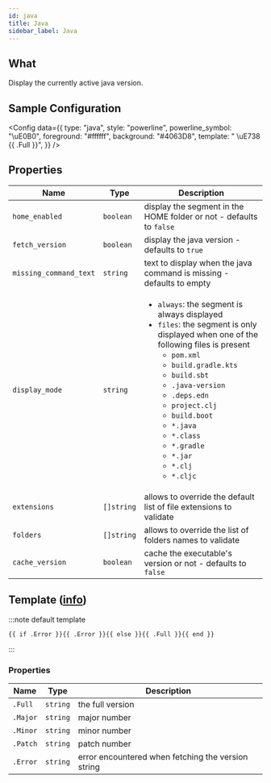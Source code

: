 ```yaml
---
id: java
title: Java
sidebar_label: Java
---
```


## What

Display the currently active java version.

## Sample Configuration


<Config
  data={{
    type: "java",
    style: "powerline",
    powerline_symbol: "\uE0B0",
    foreground: "#ffffff",
    background: "#4063D8",
    template: " \uE738 {{ .Full }}",
  }}
/>

## Properties

| Name                   | Type       | Description                                                                                                                                                                                                                                                                                                                                                                                                                   |
| ---------------------- | ---------- | ----------------------------------------------------------------------------------------------------------------------------------------------------------------------------------------------------------------------------------------------------------------------------------------------------------------------------------------------------------------------------------------------------------------------------- |
| `home_enabled`         | `boolean`  | display the segment in the HOME folder or not - defaults to `false`                                                                                                                                                                                                                                                                                                                                                           |
| `fetch_version`        | `boolean`  | display the java version - defaults to `true`                                                                                                                                                                                                                                                                                                                                                                                 |
| `missing_command_text` | `string`   | text to display when the java command is missing - defaults to empty                                                                                                                                                                                                                                                                                                                                                          |
| `display_mode`         | `string`   | <ul><li>`always`: the segment is always displayed</li><li>`files`: the segment is only displayed when one of the following files is present<ul><li>`pom.xml`</li><li>`build.gradle.kts`</li><li>`build.sbt`</li><li>`.java-version`</li><li>`.deps.edn`</li><li>`project.clj`</li><li>`build.boot`</li><li>`*.java`</li><li>`*.class`</li><li>`*.gradle`</li><li>`*.jar`</li><li>`*.clj`</li><li>`*.cljc`</li></ul></li></ul> |
| `extensions`           | `[]string` | allows to override the default list of file extensions to validate                                                                                                                                                                                                                                                                                                                                                            |
| `folders`              | `[]string` | allows to override the list of folders names to validate                                                                                                                                                                                                                                                                                                                                                                      |
| `cache_version`        | `boolean`  | cache the executable's version or not - defaults to `false`                                                                                                                                                                                                                                                                                                                                                                   |

## Template ([info][templates])

:::note default template

```template
{{ if .Error }}{{ .Error }}{{ else }}{{ .Full }}{{ end }}
```

:::

### Properties

| Name     | Type     | Description                                        |
| -------- | -------- | -------------------------------------------------- |
| `.Full`  | `string` | the full version                                   |
| `.Major` | `string` | major number                                       |
| `.Minor` | `string` | minor number                                       |
| `.Patch` | `string` | patch number                                       |
| `.Error` | `string` | error encountered when fetching the version string |

[templates]: /docs/configuration/templates
